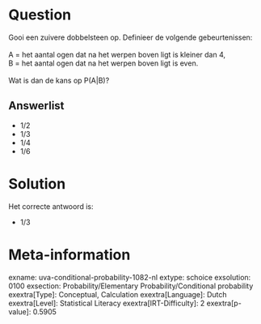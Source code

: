 Question
========

Gooi een zuivere dobbelsteen op. Definieer de volgende gebeurtenissen:\
\
A = het aantal ogen dat na het werpen boven ligt is kleiner dan 4,\
B = het aantal ogen dat na het werpen boven ligt is even.\
\
Wat is dan de kans op P(A\|B)?


Answerlist
----------

* 1/2
* 1/3
* 1/4
* 1/6

Solution
========

Het correcte antwoord is: 

* 1/3

Meta-information
================
exname: uva-conditional-probability-1082-nl
extype: schoice
exsolution: 0100
exsection: Probability/Elementary Probability/Conditional probability
exextra[Type]: Conceptual, Calculation
exextra[Language]: Dutch
exextra[Level]: Statistical Literacy
exextra[IRT-Difficulty]: 2
exextra[p-value]: 0.5905
